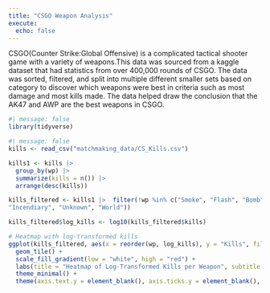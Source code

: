 ```yaml
---
title: "CSGO Weapon Analysis"
execute:
  echo: false
---
```


CSGO(Counter Strike:Global Offensive) is a complicated tactical shooter game with a variety of weapons.This data was sourced from a kaggle dataset that had statistics from over 400,000 rounds of CSGO. The data was sorted, filtered, and split into multiple different smaller sets based on category to discover which weapons were best in criteria such as most damage and most kills made. The data helped draw the conclusion that the AK47 and AWP are the best weapons in CSGO.
```r
#| message: false
library(tidyverse)
```
```r
#| message: false
kills <- read_csv("matchmaking_data/CS_Kills.csv")
```
```r
kills1 <- kills |> 
  group_by(wp) |> 
  summarize(kills = n()) |> 
  arrange(desc(kills))

kills_filtered <- kills1 |>  filter(!wp %in% c("Smoke", "Flash", "Bomb", "Molotov", 
"Incendiary", "Unknown", "World"))

kills_filtered$log_kills <- log10(kills_filtered$kills)

# Heatmap with log-transformed kills
ggplot(kills_filtered, aes(x = reorder(wp, log_kills), y = "Kills", fill = log_kills)) +
  geom_tile() +
  scale_fill_gradient(low = "white", high = "red") +
  labs(title = "Heatmap of Log-Transformed Kills per Weapon", subtitle = "This is logarithmically scaled", x = "Weapon", fill = "Total Kills", y = NULL) +
  theme_minimal() +
  theme(axis.text.y = element_blank(), axis.ticks.y = element_blank(), axis.text.x = element_text(face = "bold", angle = 45))
```

